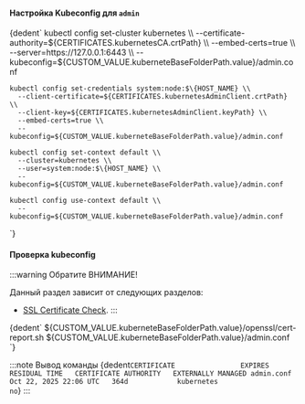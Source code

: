 

#### Настройка Kubeconfig для `admin`
<CodeBlock language="bash">
  {dedent`
    kubectl config set-cluster kubernetes \\
      --certificate-authority=${CERTIFICATES.kubernetesCA.crtPath} \\
      --embed-certs=true \\
      --server=https://127.0.0.1:6443 \\
      --kubeconfig=${CUSTOM_VALUE.kuberneteBaseFolderPath.value}/admin.conf

    kubectl config set-credentials system:node:$\{HOST_NAME} \\
      --client-certificate=${CERTIFICATES.kubernetesAdminClient.crtPath} \\
      --client-key=${CERTIFICATES.kubernetesAdminClient.keyPath} \\
      --embed-certs=true \\
      --kubeconfig=${CUSTOM_VALUE.kuberneteBaseFolderPath.value}/admin.conf

    kubectl config set-context default \\
      --cluster=kubernetes \\
      --user=system:node:$\{HOST_NAME} \\
      --kubeconfig=${CUSTOM_VALUE.kuberneteBaseFolderPath.value}/admin.conf

    kubectl config use-context default \\
      --kubeconfig=${CUSTOM_VALUE.kuberneteBaseFolderPath.value}/admin.conf
  `}
</CodeBlock>


<h4>Проверка kubeconfig</h4>
:::warning Обратите ВНИМАНИЕ!

Данный раздел зависит от следующих разделов:
- [SSL Certificate Check](/docs/tech-docs/kubernetes/certificates/examinationOpensslComponent.mdx).
:::

<CodeBlock language="bash">
  {dedent`
    ${CUSTOM_VALUE.kuberneteBaseFolderPath.value}/openssl/cert-report.sh ${CUSTOM_VALUE.kuberneteBaseFolderPath.value}/admin.conf
  `}
</CodeBlock>

:::note Вывод команды
<CodeBlock language="bash">
  {dedent`
    CERTIFICATE                EXPIRES                  RESIDUAL TIME   CERTIFICATE AUTHORITY   EXTERNALLY MANAGED
    admin.conf                 Oct 22, 2025 22:06 UTC   364d            kubernetes                      no
  `}
</CodeBlock>
:::
